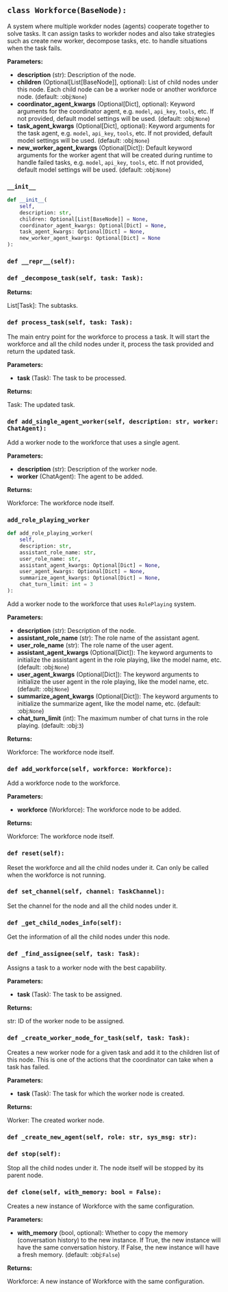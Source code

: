 <a id="camel.societies.workforce.workforce"></a>

<a id="camel.societies.workforce.workforce.Workforce"></a>

## `class Workforce(BaseNode):`

A system where multiple workder nodes (agents) cooperate together
to solve tasks. It can assign tasks to workder nodes and also take
strategies such as create new worker, decompose tasks, etc. to handle
situations when the task fails.

**Parameters:**

- **description** (str): Description of the node.
- **children** (Optional[List[BaseNode]], optional): List of child nodes under this node. Each child node can be a worker node or another workforce node. (default: :obj:`None`)
- **coordinator_agent_kwargs** (Optional[Dict], optional): Keyword arguments for the coordinator agent, e.g. `model`, `api_key`, `tools`, etc. If not provided, default model settings will be used. (default: :obj:`None`)
- **task_agent_kwargs** (Optional[Dict], optional): Keyword arguments for the task agent, e.g. `model`, `api_key`, `tools`, etc. If not provided, default model settings will be used. (default: :obj:`None`)
- **new_worker_agent_kwargs** (Optional[Dict]): Default keyword arguments for the worker agent that will be created during runtime to handle failed tasks, e.g. `model`, `api_key`, `tools`, etc. If not provided, default model settings will be used. (default: :obj:`None`)

<a id="camel.societies.workforce.workforce.Workforce.__init__"></a>

### `__init__`

```python
def __init__(
    self,
    description: str,
    children: Optional[List[BaseNode]] = None,
    coordinator_agent_kwargs: Optional[Dict] = None,
    task_agent_kwargs: Optional[Dict] = None,
    new_worker_agent_kwargs: Optional[Dict] = None
):
```

<a id="camel.societies.workforce.workforce.Workforce.__repr__"></a>

### `def __repr__(self):`

<a id="camel.societies.workforce.workforce.Workforce._decompose_task"></a>

### `def _decompose_task(self, task: Task):`

**Returns:**

  List[Task]: The subtasks.

<a id="camel.societies.workforce.workforce.Workforce.process_task"></a>

### `def process_task(self, task: Task):`

The main entry point for the workforce to process a task. It will
start the workforce and all the child nodes under it, process the
task provided and return the updated task.

**Parameters:**

- **task** (Task): The task to be processed.

**Returns:**

  Task: The updated task.

<a id="camel.societies.workforce.workforce.Workforce.add_single_agent_worker"></a>

### `def add_single_agent_worker(self, description: str, worker: ChatAgent):`

Add a worker node to the workforce that uses a single agent.

**Parameters:**

- **description** (str): Description of the worker node.
- **worker** (ChatAgent): The agent to be added.

**Returns:**

  Workforce: The workforce node itself.

<a id="camel.societies.workforce.workforce.Workforce.add_role_playing_worker"></a>

### `add_role_playing_worker`

```python
def add_role_playing_worker(
    self,
    description: str,
    assistant_role_name: str,
    user_role_name: str,
    assistant_agent_kwargs: Optional[Dict] = None,
    user_agent_kwargs: Optional[Dict] = None,
    summarize_agent_kwargs: Optional[Dict] = None,
    chat_turn_limit: int = 3
):
```

Add a worker node to the workforce that uses `RolePlaying` system.

**Parameters:**

- **description** (str): Description of the node.
- **assistant_role_name** (str): The role name of the assistant agent.
- **user_role_name** (str): The role name of the user agent.
- **assistant_agent_kwargs** (Optional[Dict]): The keyword arguments to initialize the assistant agent in the role playing, like the model name, etc. (default: :obj:`None`)
- **user_agent_kwargs** (Optional[Dict]): The keyword arguments to initialize the user agent in the role playing, like the model name, etc. (default: :obj:`None`)
- **summarize_agent_kwargs** (Optional[Dict]): The keyword arguments to initialize the summarize agent, like the model name, etc. (default: :obj:`None`)
- **chat_turn_limit** (int): The maximum number of chat turns in the role playing. (default: :obj:`3`)

**Returns:**

  Workforce: The workforce node itself.

<a id="camel.societies.workforce.workforce.Workforce.add_workforce"></a>

### `def add_workforce(self, workforce: Workforce):`

Add a workforce node to the workforce.

**Parameters:**

- **workforce** (Workforce): The workforce node to be added.

**Returns:**

  Workforce: The workforce node itself.

<a id="camel.societies.workforce.workforce.Workforce.reset"></a>

### `def reset(self):`

Reset the workforce and all the child nodes under it. Can only
be called when the workforce is not running.

<a id="camel.societies.workforce.workforce.Workforce.set_channel"></a>

### `def set_channel(self, channel: TaskChannel):`

Set the channel for the node and all the child nodes under it.

<a id="camel.societies.workforce.workforce.Workforce._get_child_nodes_info"></a>

### `def _get_child_nodes_info(self):`

Get the information of all the child nodes under this node.

<a id="camel.societies.workforce.workforce.Workforce._find_assignee"></a>

### `def _find_assignee(self, task: Task):`

Assigns a task to a worker node with the best capability.

**Parameters:**

- **task** (Task): The task to be assigned.

**Returns:**

  str: ID of the worker node to be assigned.

<a id="camel.societies.workforce.workforce.Workforce._create_worker_node_for_task"></a>

### `def _create_worker_node_for_task(self, task: Task):`

Creates a new worker node for a given task and add it to the
children list of this node. This is one of the actions that
the coordinator can take when a task has failed.

**Parameters:**

- **task** (Task): The task for which the worker node is created.

**Returns:**

  Worker: The created worker node.

<a id="camel.societies.workforce.workforce.Workforce._create_new_agent"></a>

### `def _create_new_agent(self, role: str, sys_msg: str):`

<a id="camel.societies.workforce.workforce.Workforce.stop"></a>

### `def stop(self):`

Stop all the child nodes under it. The node itself will be stopped
by its parent node.

<a id="camel.societies.workforce.workforce.Workforce.clone"></a>

### `def clone(self, with_memory: bool = False):`

Creates a new instance of Workforce with the same configuration.

**Parameters:**

- **with_memory** (bool, optional): Whether to copy the memory (conversation history) to the new instance. If True, the new instance will have the same conversation history. If False, the new instance will have a fresh memory. (default: :obj:`False`)

**Returns:**

  Workforce: A new instance of Workforce with the same configuration.
